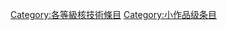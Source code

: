 {{catmore1|[[Wikipedia:核技术專題|Wikipedia:核技术專題]]}}
{{Articles by Quality|topic=核技術|project=核技術|format=TOC}}
{{empty category}}

[[Category:各等級核技術條目|Category:各等級核技術條目]]
[[Category:小作品级条目|Category:小作品级条目]]